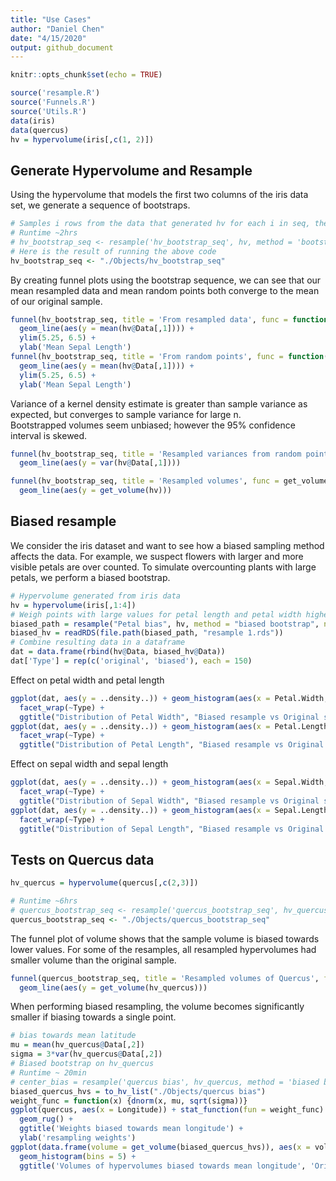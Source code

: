 ```yaml
---
title: "Use Cases"
author: "Daniel Chen"
date: "4/15/2020"
output: github_document
---
```


```r
knitr::opts_chunk$set(echo = TRUE)
```

```r
source('resample.R')
source('Funnels.R')
source('Utils.R')
data(iris)
data(quercus)
hv = hypervolume(iris[,c(1, 2)])
```

## Generate Hypervolume and Resample
Using the hypervolume that models the first two columns of the iris data set, we generate a sequence of bootstraps.
```r
# Samples i rows from the data that generated hv for each i in seq, then generates a bootstrap on each of these i resamples and saves to file.
# Runtime ~2hrs
# hv_bootstrap_seq <- resample('hv_bootstrap_seq', hv, method = 'bootstrap seq', points_per_resample = "sample_size", seq = seq(10, 150, length.out = 29))
# Here is the result of running the above code
hv_bootstrap_seq <- "./Objects/hv_bootstrap_seq"
```

By creating funnel plots using the bootstrap sequence, we can see that our mean resampled data and mean random points both converge to the mean of our original sample.
```r
funnel(hv_bootstrap_seq, title = 'From resampled data', func = function(x) {mean(x@Data[,1])}) + 
  geom_line(aes(y = mean(hv@Data[,1]))) + 
  ylim(5.25, 6.5) +
  ylab('Mean Sepal Length')
funnel(hv_bootstrap_seq, title = 'From random points', func = function(x) {mean(x@RandomPoints[,1])}) + 
  geom_line(aes(y = mean(hv@Data[,1]))) + 
  ylim(5.25, 6.5) +
  ylab('Mean Sepal Length')
```

Variance of a kernel density estimate is greater than sample variance as expected, but converges to sample variance for large n.  
Bootstrapped volumes seem unbiased; however the 95% confidence interval is skewed.
```r
funnel(hv_bootstrap_seq, title = 'Resampled variances from random points', func = function(x) {var(x@RandomPoints[,1])}) + 
  geom_line(aes(y = var(hv@Data[,1])))

funnel(hv_bootstrap_seq, title = 'Resampled volumes', func = get_volume) + 
  geom_line(aes(y = get_volume(hv)))
```

## Biased resample
We consider the iris dataset and want to see how a biased sampling method affects the data.
For example, we suspect flowers with larger and more visible petals are over counted.
To simulate overcounting plants with large petals, we perform a biased bootstrap.
```r
# Hypervolume generated from iris data
hv = hypervolume(iris[,1:4])
# Weigh points with large values for petal length and petal width higher
biased_path = resample("Petal bias", hv, method = "biased bootstrap", n = 1, mu = apply(hv@Data, 2, max)[c("Petal.Length", "Petal.Width")], sigma = apply(hv@Data, 2, var)[c("Petal.Length", "Petal.Width")]*2, cols_to_bias = c("Petal.Length", "Petal.Width"))
biased_hv = readRDS(file.path(biased_path, "resample 1.rds"))
# Combine resulting data in a dataframe
dat = data.frame(rbind(hv@Data, biased_hv@Data))
dat['Type'] = rep(c('original', 'biased'), each = 150)
```
Effect on petal width and petal length
```r
ggplot(dat, aes(y = ..density..)) + geom_histogram(aes(x = Petal.Width, fill = Type), bins = 20) + 
  facet_wrap(~Type) + 
  ggtitle("Distribution of Petal Width", "Biased resample vs Original sample")
ggplot(dat, aes(y = ..density..)) + geom_histogram(aes(x = Petal.Length, fill = Type), bins = 20) + 
  facet_wrap(~Type) + 
  ggtitle("Distribution of Petal Length", "Biased resample vs Original sample")
```

Effect on sepal width and sepal length
```r
ggplot(dat, aes(y = ..density..)) + geom_histogram(aes(x = Sepal.Width, fill = Type), bins = 20) + 
  facet_wrap(~Type) + 
  ggtitle("Distribution of Sepal Width", "Biased resample vs Original sample")
ggplot(dat, aes(y = ..density..)) + geom_histogram(aes(x = Sepal.Length, fill = Type), bins = 20) + 
  facet_wrap(~Type) + 
  ggtitle("Distribution of Sepal Length", "Biased resample vs Original sample")
```
## Tests on Quercus data
```r
hv_quercus = hypervolume(quercus[,c(2,3)])
```
```r
# Runtime ~6hrs
# quercus_bootstrap_seq <- resample('quercus_bootstrap_seq', hv_quercus, method = 'bootstrap seq', points_per_resample = "sample_size", seq = floor(seq(10, 3779, length.out = 30)))
quercus_bootstrap_seq <- "./Objects/quercus_bootstrap_seq"
```
The funnel plot of volume shows that the sample volume is biased towards lower values. For some of the resamples, all resampled hypervolumes had smaller volume than the original sample.
```r
funnel(quercus_bootstrap_seq, title = 'Resampled volumes of Quercus', func = get_volume) + 
  geom_line(aes(y = get_volume(hv_quercus)))
```
When performing biased resampling, the volume becomes significantly smaller if biasing towards a single point.
```r
# bias towards mean latitude
mu = mean(hv_quercus@Data[,2])
sigma = 3*var(hv_quercus@Data[,2])
# Biased bootstrap on hv_quercus
# Runtime ~ 20min
# center_bias = resample('quercus bias', hv_quercus, method = 'biased bootstrap', mu = mu, sigma = sigma, cols_to_bias = 2)
biased_quercus_hvs = to_hv_list("./Objects/quercus bias")
weight_func = function(x) {dnorm(x, mu, sqrt(sigma))}
ggplot(quercus, aes(x = Longitude)) + stat_function(fun = weight_func) + 
  geom_rug() +
  ggtitle('Weights biased towards mean longitude') +
  ylab('resampling weights')
ggplot(data.frame(volume = get_volume(biased_quercus_hvs)), aes(x = volume)) + 
  geom_histogram(bins = 5) +
  ggtitle('Volumes of hypervolumes biased towards mean longitude', 'Original volume: 106.8')
```

